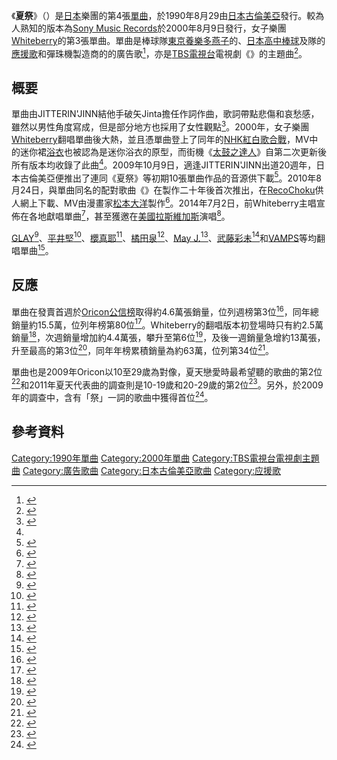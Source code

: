 {{Infobox Single 
| Name           = 夏祭
| Artist         = {{Link-ja|JITTERIN'JINN|JITTERIN'JINN}}
| Album          = {{Link-ja|PUNCH OUT|パンチアウト}}
| Cover         = 
| B-side         = 
| Released       = 1990年8月29日
| Format         = [[單曲|單曲]]
| Recorded       = {{JPN}}
| Genre          = [[J-POP|J-POP]]
| Length         = 6分17秒
| Label          = [[日本古倫美亞|日本古倫美亞]]
| Writer         = 破矢Jinta
| Producer       = 
| Certification  = 
| Chart position = 週榜第3位<small>（[[Oricon公信榜|Oricon]]）</small><br>年榜第80位<small>（Oricon）</small>
| Last single    = 《{{Link-ja|星期日 (單曲)|にちようび|星期日}}》（1990年）
| This single    = 《'''夏祭'''》<br/>（1990年）
| Next single    =  《回來吧》<br/>（1990年）
| Misc           = 
}}
{{Infobox Single 
| Name           = 夏祭
| Artist         = [[Whiteberry|Whiteberry]]
| Album          = {{Link-ja|（初）|（初）}}
| Cover         = 
| B-side         = 加油！女孩
| Released       = 2000年8月9日
| Format         = [[單曲|單曲]]
| Recorded       = {{JPN}}
| Genre          = [[J-POP|J-POP]]
| Length         = 7分44秒
| Label          = [[Sony_Music_Records|Sony Music Records]]
| Writer         = 破矢Jinta
| Producer       = {{Link-ja|坂井紀雄|坂井紀雄}}
| Certification  = 雙白金（[[日本唱片協會|日本唱片協會]]）
| Chart position = 週榜第3位<small>（[[Oricon公信榜|Oricon]]）</small><br>年榜第34位<small>（Oricon）</small>
| Last single    = 《Whiteberry的小小大冒險》（2000年）
| This single    = 《'''夏祭'''》<br/>（2000年）
| Next single    =  《{{Link-ja|打呵欠 (單曲)|あくび (Whiteberryの曲)|打呵欠}}》<br/>（2000年）
| Misc           = 
}} 
《'''夏祭'''》（{{jpn|j=夏祭り|hg=なつまつり|rm=Natsumatsuri}}）是[[日本|日本]]樂團{{Link-ja|JITTERIN'JINN|JITTERIN'JINN}}的第4張[[單曲|單曲]]，於1990年8月29由[[日本古倫美亞|日本古倫美亞]]發行。較為人熟知的版本為[[Sony_Music_Records|Sony Music Records]]於2000年8月9日發行，女子樂團[[Whiteberry|Whiteberry]]的第3張單曲。單曲是棒球隊[[東京養樂多燕子|東京養樂多燕子]]的{{Link-ja|CHANCE曲|チャンステーマ}}、[[日本高中棒球|日本高中棒球]]及{{Link-ja|上班族棒球|社会人野球}}隊{{Link-ja|山葉硬式棒球部|ヤマハ硬式野球部}}的[[應援歌|應援歌]]和彈珠機製造商{{Link-ja|
三共 (彈珠機)|三共 (パチンコ)|三共}}的{{Link-ja|CR Fever大夏祭|CRフィーバー大夏祭り}}的廣告歌<ref name="ジッタリン・ジンの名曲『夏祭り』、20年後に明かされた恋の真相は…">{{cite web |url=https://middle-edge.jp/articles/fLGy0 |script-title=ja:ジッタリン・ジンの名曲『夏祭り』、20年後に明かされた恋の真相は… |publisher=Middle-edge |date=2016-07-25 |accessdate=2016-08-18 |archive-date=2022-04-21 |archive-url=https://web.archive.org/web/20220421085324/https://middle-edge.jp/articles/fLGy0 |dead-url=no }}</ref>，亦是[[TBS電視台|TBS電視台]]電視劇《{{Link-ja|不思議談|ふしぎな話}}》的主題曲<ref>{{cite web |url=http://music.oricon.co.jp/php/music/MusicTop.php?music=29214 |script-title=ja:夏祭り |publisher=[[Oricon|Oricon]] |accessdate=2016-08-18 |archive-date=2015-04-12 |archive-url=https://web.archive.org/web/20150412003905/http://music.oricon.co.jp/php/music/MusicTop.php?music=29214 |dead-url=no }}</ref>。

== 概要 ==
單曲由JITTERIN'JINN結他手破矢Jinta擔任作詞作曲，歌詞帶點悲傷和哀愁感，雖然以男性角度寫成，但是部分地方也採用了女性觀點<ref>{{cite web |url=http://www.sponichi.co.jp/entertainment/yomimono/music/anokoro/09/kiji/K20110928001715420.html |script-title=ja:【1990年９月】夏祭り／ノスタルジー誘うジッタリン　ジン　10年後はさらにパワーアップ |publisher=[[體育日本|體育日本]] |date=2011-09-28 |accessdate=2016-08-18 |archive-date=2015-09-15 |archive-url=https://web.archive.org/web/20150915152102/http://www.sponichi.co.jp/entertainment/yomimono/music/anokoro/09/kiji/K20110928001715420.html |dead-url=no }}</ref>。2000年，女子樂團[[Whiteberry|Whiteberry]]翻唱單曲後大熱，並且憑單曲登上了同年的[[NHK紅白歌合戰|NHK紅白歌合戰]]，MV中的迷你裙[[浴衣|浴衣]]也被認為是迷你浴衣的原型，而街機《[[太鼓之達人|太鼓之達人]]》自第二次更新後所有版本均收錄了此曲<ref name="ジッタリン・ジンの名曲『夏祭り』、20年後に明かされた恋の真相は…"/>。2009年10月9日，適逢JITTERIN'JINN出道20週年，日本古倫美亞便推出了連同《夏祭》等初期10張單曲作品的音源供下載<ref>{{cite web |url=http://natalie.mu/music/news/22193 |script-title=ja:JITTERIN'JINNデビュー記念日に「プレゼント」をプレゼント |publisher=[[natalie_(網站)|natalie]] |date=2009-10-09 |accessdate=2016-08-18 |archive-date=2015-06-11 |archive-url=https://web.archive.org/web/20150611234107/http://natalie.mu/music/news/22193 |dead-url=no }}</ref>。2010年8月24日，與單曲同名的配對歌曲《{{lang|ja|なつまつり}}》在製作二十年後首次推出，在[[RecoChoku|RecoChoku]]供人網上下載、MV由漫畫家[[松本大洋|松本大洋]]製作<ref>{{cite web |url=http://natalie.mu/music/news/36647 |script-title=ja:PVは松本大洋！JITTERIN'JINN未発表曲「なつまつり」配信 |publisher=natalie |date=2010-08-24 |accessdate=2016-08-18 |archive-date=2010-08-27 |archive-url=https://web.archive.org/web/20100827095839/http://natalie.mu/music/news/36647 |dead-url=no }}</ref>。2014年7月2日，前Whiteberry主唱{{Link-ja|前田由紀|前田由紀}}宣佈在各地獻唱單曲<ref>{{cite web|url=http://natalie.mu/music/news/12036 |script-title=ja:元Whiteberry前田由紀、全国で「夏祭り」歌う企画スタート |publisher=natalie |date=2014-07-02 |accessdate=2016-08-18}}</ref>，甚至獲邀在[[美國|美國]][[拉斯維加斯|拉斯維加斯]]演唱<ref>{{cite web|url=http://natalie.mu/music/news/127513 |script-title=ja:元Whiteberry前田「夏祭り」歌いにアメリカへ |publisher=natalie |date=2014-10-01 |accessdate=2016-08-18}}</ref>。

[[GLAY|GLAY]]<ref>{{cite web |url=http://natalie.mu/music/news/54033 |script-title=ja:GLAY、幕張FC限定ライブでレア曲＆驚愕カバー続々披露 |publisher=natalie |date=2011-08-01 |accessdate=2016-08-18 |archive-date=2016-03-06 |archive-url=https://web.archive.org/web/20160306114450/http://natalie.mu/music/news/54033 |dead-url=no }}</ref>、[[平井堅|平井堅]]<ref>{{cite web |url=http://natalie.mu/music/news/72589 |script-title=ja:AKB＆バンプカバーも！平井堅、浴衣で七夕ライブ満喫 |publisher=natalie |date=2012-07-08 |accessdate=2016-08-18 |archive-date=2017-09-09 |archive-url=https://web.archive.org/web/20170909021254/http://natalie.mu/music/news/72589 |dead-url=no }}</ref>、[[櫻真耶|櫻真耶]]<ref>{{cite web |url=http://natalie.mu/music/news/81083 |script-title=ja:カラオケ女王さくらまやが福山、冬美、聖子、絢香をカバー |publisher=natalie |date=2012-12-05 |accessdate=2016-08-18 |archive-date=2016-03-04 |archive-url=https://web.archive.org/web/20160304094700/http://natalie.mu/music/news/81083 |dead-url=no }}</ref>、[[橘田泉|橘田泉]]<ref>{{cite web |url=http://natalie.mu/music/news/98111 |script-title=ja:鈴木このみ＆キバオブアキバ「ワタモテ」OP曲でモテを叫ぶ |publisher=natalie |date=2013-08-27 |accessdate=2016-08-18 |archive-date=2016-03-07 |archive-url=https://web.archive.org/web/20160307021927/http://natalie.mu/music/news/98111 |dead-url=no }}</ref>、[[May_J.|May J.]]<ref>{{cite web |url=http://natalie.mu/music/news/111909 |script-title=ja:May J.カバー第2弾全曲決定、アンジェラ、槇原ら追加 |publisher=natalie |date=2014-03-13 |accessdate=2016-08-18 |archive-date=2015-01-01 |archive-url=https://web.archive.org/web/20150101195930/http://natalie.mu/music/news/111909 |dead-url=no }}</ref>、[[武藤彩未|武藤彩未]]<ref>{{cite web |url=http://natalie.mu/music/news/150272 |script-title=ja:武藤彩未、ROCKな2DAYSライブに幕「一緒に夢を叶えたい」 |publisher=natalie |date=2015-06-12 |accessdate=2016-08-18 |archive-date=2016-03-04 |archive-url=https://web.archive.org/web/20160304083026/http://natalie.mu/music/news/150272 |dead-url=no }}</ref>和[[VAMPS|VAMPS]]等均翻唱單曲<ref>{{cite web |url=http://natalie.mu/music/news/157930 |script-title=ja:4万人集結！VAMPS、ビーチを熱狂させた夏恒例「BEAST PARTY」 |publisher=natalie |date=2015-08-24 |accessdate=2016-08-18 |archive-date=2016-04-10 |archive-url=https://web.archive.org/web/20160410051058/http://natalie.mu/music/news/157930 |dead-url=no }}</ref>。

==反應==
單曲在發賣首週於[[Oricon公信榜|Oricon公信榜]]取得約4.6萬張銷量，位列週榜第3位<ref>{{cite web |url=http://www.geocities.jp/object_ori/900910.html |script-title=ja:1990.9.10付　シングルTOP20 |publisher=Oricon |accessdate=2016-08-18 |archive-url=https://web.archive.org/web/20170713090044/http://www.geocities.jp/object_ori/900910.html |archive-date=2017-07-13 |dead-url=yes }}</ref>，同年總銷量約15.5萬，位列年榜第80位<ref>{{cite web |url=http://www.geocities.jp/object_ori/1990.html |script-title=ja:1990年　シングル年間TOP100 |publisher=Oricon |accessdate=2016-08-18 |archive-url=https://web.archive.org/web/20160816225742/http://www.geocities.jp/object_ori/1990.html |archive-date=2016-08-16 |dead-url=yes }}</ref>。Whiteberry的翻唱版本初登場時只有約2.5萬銷量<ref>{{cite web |url=http://www.geocities.jp/object_ori/000821.html |script-title=ja:2000.8.21付　シングルTOP20 |publisher=Oricon |accessdate=2016-08-18 |archive-url=https://web.archive.org/web/20181105112340/http://www.geocities.jp/object_ori/000821.html |archive-date=2018-11-05 |dead-url=yes }}</ref>，次週銷量增加約4.4萬張，攀升至第6位<ref>{{cite web |url=http://www.geocities.jp/object_ori/000828.html |script-title=ja:2000.8.28付　シングルTOP20 |publisher=Oricon |accessdate=2016-08-18 |archive-url=https://web.archive.org/web/20181105112340/http://www.geocities.jp/object_ori/000828.html |archive-date=2018-11-05 |dead-url=yes }}</ref>，及後一週銷量急增約13萬張，升至最高的第3位<ref>{{cite web |url=http://www.geocities.jp/object_ori/000904.html |script-title=ja:2000.9.4付　シングルTOP20 |publisher=Oricon |accessdate=2016-08-18 |archive-url=https://web.archive.org/web/20181105112340/http://www.geocities.jp/object_ori/000904.html |archive-date=2018-11-05 |dead-url=yes }}</ref>，同年年榜累積銷量為約63萬，位列第34位<ref>{{cite web |url=http://www.geocities.jp/object_ori/2000.html |script-title=ja:2000年　シングル年間TOP100 |publisher=Oricon |accessdate=2016-08-18 |archive-url=https://web.archive.org/web/20160719010349/http://www.geocities.jp/object_ori/2000.html |archive-date=2016-07-19 |dead-url=yes }}</ref>。

單曲也是2009年Oricon以10至29歲為對像，夏天戀愛時最希望聽的歌曲的第2位<ref>{{cite web |url=http://www.oricon.co.jp/news/67755/full/ |script-title=ja:“夏恋ソング”ランキング、1位はaikoの「花火」 |publisher=Oricon |date=2009-08-01 |accessdate=2016-08-18 |archive-date=2016-08-10 |archive-url=https://web.archive.org/web/20160810075820/http://www.oricon.co.jp/news/67755/full/ |dead-url=no }}</ref>和2011年夏天代表曲的調查則是10-19歲和20-29歲的第2位<ref>{{cite web |url=http://www.oricon.co.jp/music/special/2011/summersong0720/index.html |script-title=ja:夏ソング特集『夏をより輝かせてくれる曲はコレ！"世代別"夏ソングランキング!!』」 |publisher=Oricon |date=2011-07-20 |accessdate=2016-08-18 |archive-date=2016-08-22 |archive-url=https://web.archive.org/web/20160822150351/http://www.oricon.co.jp/music/special/2011/summersong0720/index.html |dead-url=no }}</ref>。另外，{{Link-ja|第一興商|第一興商}}於2009年的調查中，含有「祭」一詞的歌曲中獲得首位<ref>{{cite web |url=https://www.barks.jp/news/?id=1000051625 |script-title=ja:日本列島夏祭り真っ盛り、祭りと言えばどの曲？ |publisher=BARKS |date=2009-08-02 |accessdate=2016-08-18 |archive-date=2015-04-04 |archive-url=https://web.archive.org/web/20150404093204/http://www.barks.jp/news/?id=1000051625 |dead-url=no }}</ref>。

== 參考資料 ==
{{Reflist|2}}

{{DEFAULTSORT:Natsumatsuri}}
[[Category:1990年單曲|Category:1990年單曲]]
[[Category:2000年單曲|Category:2000年單曲]]
[[Category:TBS電視台電視劇主題曲|Category:TBS電視台電視劇主題曲]]
[[Category:廣告歌曲|Category:廣告歌曲]]
[[Category:日本古倫美亞歌曲|Category:日本古倫美亞歌曲]]
[[Category:应援歌|Category:应援歌]]